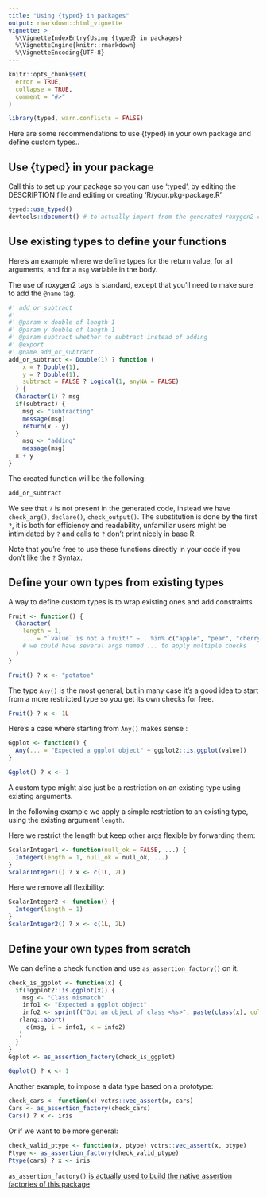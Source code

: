 ```yaml
---
title: "Using {typed} in packages"
output: rmarkdown::html_vignette
vignette: >
  %\VignetteIndexEntry{Using {typed} in packages}
  %\VignetteEngine{knitr::rmarkdown}
  %\VignetteEncoding{UTF-8}
---
```


```r
knitr::opts_chunk$set(
  error = TRUE,
  collapse = TRUE,
  comment = "#>"
)
```

```r
library(typed, warn.conflicts = FALSE)
```

Here are some recommendations to use {typed} in your own package and define 
custom types..

## Use {typed} in your package

Call this to set up your package so you can use 'typed', by editing the DESCRIPTION file
and editing or creating 'R/your.pkg-package.R'

```r
typed::use_typed()
devtools::document() # to actually import from the generated roxygen2 comments
```

## Use existing types to define your functions

Here's an example where we define types for the return value, for all arguments, 
and for a `msg` variable in the body.

The use of roxygen2 tags is standard, except that you'll need to make sure to add the `@name` tag.

```r
#' add_or_subtract
#'
#' @param x double of length 1
#' @param y double of length 1
#' @param subtract whether to subtract instead of adding
#' @export
#' @name add_or_subtract
add_or_subtract <- Double(1) ? function (
    x = ? Double(1), 
    y = ? Double(1), 
    subtract = FALSE ? Logical(1, anyNA = FALSE)
  ) {
  Character(1) ? msg
  if(subtract) {
    msg <- "subtracting"
    message(msg)
    return(x - y)
  }
    msg <- "adding"
    message(msg)
  x + y
}
```

The created function will be the following:

```r
add_or_subtract
```

We see that `?` is not present in the
generated code, instead we have `check_arg()`, `declare()`, `check_output()`.
The substitution is done by the first `?`, it is both for efficiency and readability,
unfamiliar users might be intimidated by `?` and calls to `?` don't print nicely
in base R. 

Note that you're free to use these functions directly in your code if you don't
like the `?` Syntax.

## Define your own types from existing types

A way to define custom types is to wrap existing ones and add constraints

```r
Fruit <- function() {
  Character(
    length = 1, 
    ... = "`value` is not a fruit!" ~ . %in% c("apple", "pear", "cherry")
    # we could have several args named ... to apply multiple checks
  )
}

Fruit() ? x <- "potatoe"
```

The type `Any()` is the most general, but in many case it's a good idea to start
from a more restricted type so you get its own checks for free. 

```r
Fruit() ? x <- 1L
```

Here's a case where starting from `Any()` makes sense :

```r
Ggplot <- function() {
  Any(... = "Expected a ggplot object" ~ ggplot2::is.ggplot(value))
}

Ggplot() ? x <- 1
```


A custom type might also just be a restriction on an existing type using existing
arguments.

In the following example we apply a simple restriction to an existing type, using the existing
argument `length`.

Here we restrict the length but keep other args flexible by forwarding them:

```r
ScalarInteger1 <- function(null_ok = FALSE, ...) {
  Integer(length = 1, null_ok = null_ok, ...)
}
ScalarInteger1() ? x <- c(1L, 2L)
```

Here we remove all flexibility:

```r
ScalarInteger2 <- function() {
  Integer(length = 1)
}
ScalarInteger2() ? x <- c(1L, 2L)
```


## Define your own types from scratch

We can define a check function and use `as_assertion_factory()` on it.

```r
check_is_ggplot <- function(x) {
  if(!ggplot2::is.ggplot(x)) {
    msg <- "Class mismatch"
    info1 <- "Expected a ggplot object"
    info2 <- sprintf("Got an object of class <%s>", paste(class(x), collapse = "/"))
   rlang::abort(
     c(msg, i = info1, x = info2)
   )
  }
}
Ggplot <- as_assertion_factory(check_is_ggplot)

Ggplot() ? x <- 1
```

Another example, to impose a data type based on a prototype:

```r
check_cars <- function(x) vctrs::vec_assert(x, cars)
Cars <- as_assertion_factory(check_cars)
Cars() ? x <- iris
```

Or if we want to be more general:

```r
check_valid_ptype <- function(x, ptype) vctrs::vec_assert(x, ptype)
Ptype <- as_assertion_factory(check_valid_ptype)
Ptype(cars) ? x <- iris
```

`as_assertion_factory()`
[is actually used to build the native assertion factories of this package](https://github.com/moodymudskipper/typed/blob/master/R/06_native_types.R)
